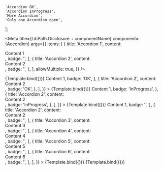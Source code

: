 

    'Accordion OK',
    'Accordion InProgress',
    'More Accordion',
    'Only one Accordion open',
];

<DocsPage
    componentName={componentName}
    componentDescription="This component is used to display content in a vertical dropdown-like manner."
    addStories={true}
    storyNames={storyNames}
    addImportantNote={true}
    noteMessage="There is a bug with the 'Show Code' where nested components inside of props are being enclosed by a MDXCreateElement-tag."
    variant="stable"
/>

<Meta
    title={LibPath.Disclosure + componentName}
    component={Accordion}
    args={{
        items: [
            {
                title: 'Accordion 1',
                content: <div>Content 1</div>,
                badge: '',
            },
            {
                title: 'Accordion 2',
                content: <div>Content 2</div>,
                badge: '',
            },
        ],
        allowMultiple: true,
    }}
/>

<Canvas withToolbar>
    <Story name="Base">{Template.bind({})}</Story>
</Canvas>

<Canvas withToolbar>
    <Story
        name="Accordion Ok"
        args={{
            items: [
                {
                    title: 'Accordion 1',
                    content: <div>Content 1</div>,
                    badge: 'OK',
                },
                {
                    title: 'Accordion 2',
                    content: <div>Content 2</div>,
                    badge: 'OK',
                },
            ],
        }}
    >
        {Template.bind({})}
    </Story>
</Canvas>

<Canvas withToolbar>
    <Story
        name="Accordion InProgress"
        args={{
            items: [
                {
                    title: 'Accordion 1',
                    content: <div>Content 1</div>,
                    badge: 'InProgress',
                },
                {
                    title: 'Accordion 2',
                    content: <div>Content 2</div>,
                    badge: 'InProgress',
                },
            ],
        }}
    >
        {Template.bind({})}
    </Story>
</Canvas>

<Canvas withToolbar>
    <Story
        name="More Accordion"
        args={{
            items: [
                {
                    title: 'Accordion 1',
                    content: <div>Content 1</div>,
                    badge: '',
                },
                {
                    title: 'Accordion 2',
                    content: <div>Content 2</div>,
                    badge: '',
                },
                {
                    title: 'Accordion 3',
                    content: <div>Content 3</div>,
                    badge: '',
                },
                {
                    title: 'Accordion 4',
                    content: <div>Content 4</div>,
                    badge: '',
                },
                {
                    title: 'Accordion 5',
                    content: <div>Content 5</div>,
                    badge: '',
                },
                {
                    title: 'Accordion 6',
                    content: <div>Content 6</div>,
                    badge: '',
                },
            ],
        }}
    >
        {Template.bind({})}
    </Story>
</Canvas>

<Canvas withToolbar>
    <Story
        name="Only one Accordion open"
        args={{
            allowMultiple: false,
        }}
    >
        {Template.bind({})}
    </Story>
</Canvas>

<!--
<>
    {storiesOf('Components/Accordion'}, module).add('storiesOfTest', () => (
        <Accordion
            items={[
                {
                    title: 'Accordion 69',
                    content: <div>Content 69</div>,
                    badge: AccordionBadgeEnum.OK,
                },
                {
                    title: 'Accordion 420',
                    content: <div>Content 420</div>,
                    badge: AccordionBadgeEnum.OK,
                },
            ]}
            allowMultiple={true}
        />
    ))}
</>
-->
